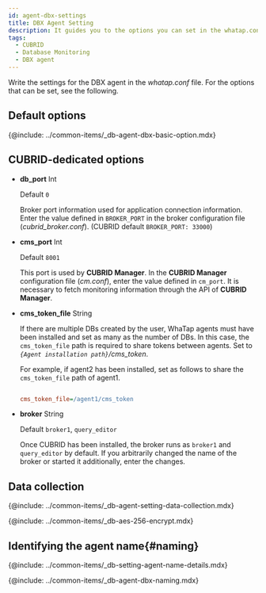 ```yaml
---
id: agent-dbx-settings
title: DBX Agent Setting
description: It guides you to the options you can set in the whatap.conf file.
tags:
  - CUBRID
  - Database Monitoring
  - DBX agent
---
```



Write the settings for the DBX agent in the _whatap.conf_ file. For the options that can be set, see the following.

## Default options

{@include: ../common-items/_db-agent-dbx-basic-option.mdx}

## CUBRID-dedicated options

-   **db_port** <span class='type'>Int</span>

    Default `0`

    Broker port information used for application connection information. Enter the value defined in `BROKER_PORT` in the broker configuration file (_cubrid_broker.conf_). (CUBRID default `BROKER_PORT: 33000`)

-   **cms_port** <span class='type'>Int</span>

    Default `8001`

    This port is used by **CUBRID Manager**. In the **CUBRID Manager** configuration file (_cm.conf_), enter the value defined in `cm_port`. It is necessary to fetch monitoring information through the API of **CUBRID Manager**.

-   **cms_token_file** <span class='type'>String</span>

    If there are multiple DBs created by the user, WhaTap agents must have been installed and set as many as the number of DBs. In this case, the `cms_token_file` path is required to share tokens between agents. Set to _`{Agent installation path}`/cms_token_. 

    For example, if agent2 has been installed, set as follows to share the `cms_token_file` path of agent1.

    ```ini title='whtap.conf'

    cms_token_file=/agent1/cms_token

    ```

-   **broker** <span class='type'>String</span>

    Default `broker1`, `query_editor`

    Once CUBRID has been installed, the broker runs as `broker1` and `query_editor` by default. If you arbitrarily changed the name of the broker or started it additionally, enter the changes.

## Data collection

{@include: ../common-items/_db-agent-setting-data-collection.mdx}

<!-- AES 256 암호화 적용 -->

{@include: ../common-items/_db-aes-256-encrypt.mdx}  

## Identifying the agent name{#naming}

{@include: ../common-items/_db-setting-agent-name-details.mdx}

{@include: ../common-items/_db-agent-dbx-naming.mdx}

